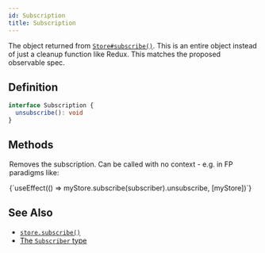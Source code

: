 ```yaml
---
id: Subscription
title: Subscription
---
```



The object returned from [`Store#subscribe()`](../classes/Store#subscribe). This is an entire object instead of just a cleanup function like Redux. This matches the proposed observable spec.

## Definition

```ts
interface Subscription {
  unsubscribe(): void
}
```

## Methods

<Legend>
  <Item name="unsubscribe">
    <p>
      Removes the subscription. Can be called with no context - e.g. in FP
      paradigms like:
    </p>
    <Ts>{`useEffect(() => myStore.subscribe(subscriber).unsubscribe, [myStore])`}</Ts>
  </Item>
</Legend>

## See Also

- [`store.subscribe()`](../classes/Store#subscribe)
- [The `Subscriber` type](Subscriber)
